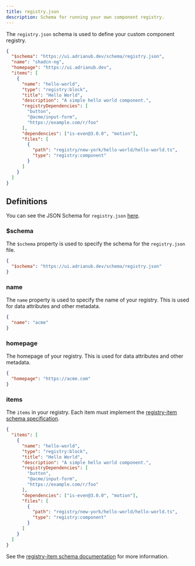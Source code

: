 ```yaml
---
title: registry.json
description: Schema for running your own component registry.
---
```


The `registry.json` schema is used to define your custom component registry.

```json title="registry.json" showLineNumbers
{
  "$schema": "https://ui.adrianub.dev/schema/registry.json",
  "name": "shadcn-ng",
  "homepage": "https://ui.adrianub.dev",
  "items": [
    {
      "name": "hello-world",
      "type": "registry:block",
      "title": "Hello World",
      "description": "A simple hello world component.",
      "registryDependencies": [
        "button",
        "@acme/input-form",
        "https://example.com/r/foo"
      ],
      "dependencies": ["is-even@3.0.0", "motion"],
      "files": [
        {
          "path": "registry/new-york/hello-world/hello-world.ts",
          "type": "registry:component"
        }
      ]
    }
  ]
}
```

## Definitions

You can see the JSON Schema for `registry.json` [here](https://ui.adrianub.dev/schema/registry.json).

### $schema

The `$schema` property is used to specify the schema for the `registry.json` file.

```json title="registry.json" showLineNumbers
{
  "$schema": "https://ui.adrianub.dev/schema/registry.json"
}
```

### name

The `name` property is used to specify the name of your registry. This is used for data attributes and other metadata.

```json title="registry.json" showLineNumbers
{
  "name": "acme"
}
```

### homepage

The homepage of your registry. This is used for data attributes and other metadata.

```json title="registry.json" showLineNumbers
{
  "homepage": "https://acme.com"
}
```

### items

The `items` in your registry. Each item must implement the [registry-item schema specification](https://ui.adrianub.dev/schema/registry-item.json).

```json title="registry.json" showLineNumbers
{
  "items": [
    {
      "name": "hello-world",
      "type": "registry:block",
      "title": "Hello World",
      "description": "A simple hello world component.",
      "registryDependencies": [
        "button",
        "@acme/input-form",
        "https://example.com/r/foo"
      ],
      "dependencies": ["is-even@3.0.0", "motion"],
      "files": [
        {
          "path": "registry/new-york/hello-world/hello-world.ts",
          "type": "registry:component"
        }
      ]
    }
  ]
}
```

See the [registry-item schema documentation](/docs/registry/registry-item-json) for more information.
